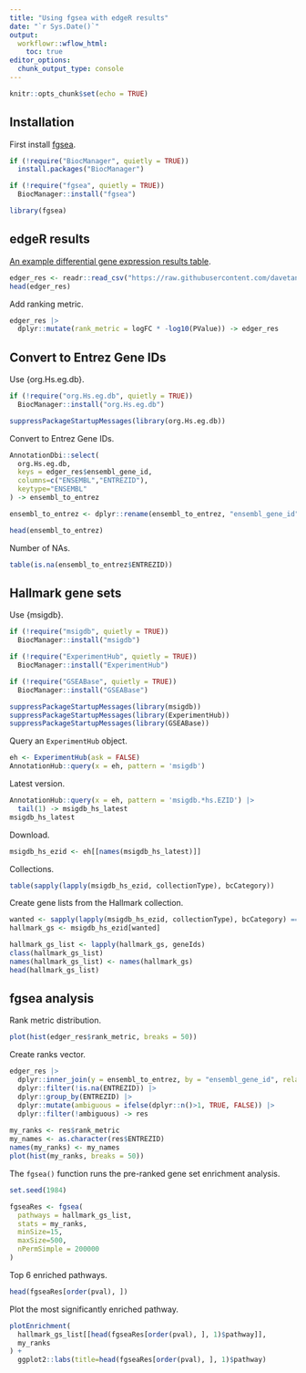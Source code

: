 ```yaml
---
title: "Using fgsea with edgeR results"
date: "`r Sys.Date()`"
output:
  workflowr::wflow_html:
    toc: true
editor_options:
  chunk_output_type: console
---
```


```r
knitr::opts_chunk$set(echo = TRUE)
```

## Installation

First install [fgsea](https://bioconductor.org/packages/release/bioc/html/fgsea.html).

```r
if (!require("BiocManager", quietly = TRUE))
  install.packages("BiocManager")

if (!require("fgsea", quietly = TRUE))
  BiocManager::install("fgsea")

library(fgsea)
```

## edgeR results

[An example differential gene expression results table](https://davetang.org/muse/2024/10/31/an-example-differential-gene-expression-results-table/).

```r
edger_res <- readr::read_csv("https://raw.githubusercontent.com/davetang/muse/refs/heads/main/data/13970886_edger_res.csv", show_col_types = FALSE)
head(edger_res)
```

Add ranking metric.

```r
edger_res |>
  dplyr::mutate(rank_metric = logFC * -log10(PValue)) -> edger_res
```

## Convert to Entrez Gene IDs

Use {org.Hs.eg.db}.

```r
if (!require("org.Hs.eg.db", quietly = TRUE))
  BiocManager::install("org.Hs.eg.db")

suppressPackageStartupMessages(library(org.Hs.eg.db))
```

Convert to Entrez Gene IDs.

```r
AnnotationDbi::select(
  org.Hs.eg.db,
  keys = edger_res$ensembl_gene_id,
  columns=c("ENSEMBL","ENTREZID"),
  keytype="ENSEMBL"
) -> ensembl_to_entrez

ensembl_to_entrez <- dplyr::rename(ensembl_to_entrez, "ensembl_gene_id" = ENSEMBL)

head(ensembl_to_entrez)
```

Number of NAs.

```r
table(is.na(ensembl_to_entrez$ENTREZID))
```

## Hallmark gene sets

Use {msigdb}.

```r
if (!require("msigdb", quietly = TRUE))
  BiocManager::install("msigdb")

if (!require("ExperimentHub", quietly = TRUE))
  BiocManager::install("ExperimentHub")

if (!require("GSEABase", quietly = TRUE))
  BiocManager::install("GSEABase")

suppressPackageStartupMessages(library(msigdb))
suppressPackageStartupMessages(library(ExperimentHub))
suppressPackageStartupMessages(library(GSEABase))
```

Query an `ExperimentHub` object.

```r
eh <- ExperimentHub(ask = FALSE)
AnnotationHub::query(x = eh, pattern = 'msigdb')
```

Latest version.

```r
AnnotationHub::query(x = eh, pattern = 'msigdb.*hs.EZID') |>
  tail(1) -> msigdb_hs_latest
msigdb_hs_latest
```

Download.

```r
msigdb_hs_ezid <- eh[[names(msigdb_hs_latest)]]
```

Collections.

```r
table(sapply(lapply(msigdb_hs_ezid, collectionType), bcCategory))
```

Create gene lists from the Hallmark collection.

```r
wanted <- sapply(lapply(msigdb_hs_ezid, collectionType), bcCategory) == "h"
hallmark_gs <- msigdb_hs_ezid[wanted]

hallmark_gs_list <- lapply(hallmark_gs, geneIds)
class(hallmark_gs_list)
names(hallmark_gs_list) <- names(hallmark_gs)
head(hallmark_gs_list)
```

## fgsea analysis

Rank metric distribution.

```r
plot(hist(edger_res$rank_metric, breaks = 50))
```

Create ranks vector.

```r
edger_res |>
  dplyr::inner_join(y = ensembl_to_entrez, by = "ensembl_gene_id", relationship = "many-to-many") |>
  dplyr::filter(!is.na(ENTREZID)) |>
  dplyr::group_by(ENTREZID) |>
  dplyr::mutate(ambiguous = ifelse(dplyr::n()>1, TRUE, FALSE)) |>
  dplyr::filter(!ambiguous) -> res
  
my_ranks <- res$rank_metric
my_names <- as.character(res$ENTREZID)
names(my_ranks) <- my_names
plot(hist(my_ranks, breaks = 50))
```

The `fgsea()` function runs the pre-ranked gene set enrichment analysis.

```r
set.seed(1984)

fgseaRes <- fgsea(
  pathways = hallmark_gs_list, 
  stats = my_ranks,
  minSize=15,
  maxSize=500,
  nPermSimple = 200000
)
```

Top 6 enriched pathways.

```r
head(fgseaRes[order(pval), ])
```

Plot the most significantly enriched pathway.

```r
plotEnrichment(
  hallmark_gs_list[[head(fgseaRes[order(pval), ], 1)$pathway]],
  my_ranks
) +
  ggplot2::labs(title=head(fgseaRes[order(pval), ], 1)$pathway)
```
